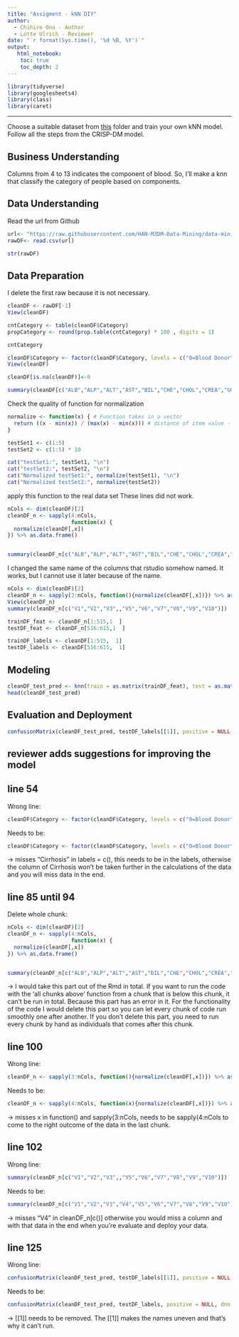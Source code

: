 ---
title: "Assigment - kNN DIY"
author:
  - Chihiro Ono - Author
  - Lotte Ulrich - Reviewer
date: "`r format(Sys.time(), '%d %B, %Y')`"
output:
   html_notebook:
    toc: true
    toc_depth: 2
---

```{r}
library(tidyverse)
library(googlesheets4)
library(class)
library(caret)
```

------------------------------------------------------------------------

Choose a suitable dataset from [this](https://github.com/HAN-M3DM-Data-Mining/assignments/tree/master/datasets) folder and train your own kNN model. Follow all the steps from the CRISP-DM model.

## Business Understanding

Columns from 4 to 13 indicates the component of blood. So, I'll make a knn that classify the category of people based on components.

## Data Understanding

Read the url from Github

```{r}
url<- "https://raw.githubusercontent.com/HAN-M3DM-Data-Mining/data-mining-s2y2122-Chihirono/master/datasets/KNN-hcvdat0.csv"
rawDF<- read.csv(url)

str(rawDF)
```

## Data Preparation

I delete the first raw because it is not necessary.

```{r}
cleanDF <- rawDF[-1]
View(cleanDF)

cntCategory <- table(cleanDF$Category)
propCategory <- round(prop.table(cntCategory) * 100 , digits = 1)

cntCategory
```

```{r}
cleanDF$Category <- factor(cleanDF$Category, levels = c("0=Blood Donor", "0s=suspect Blood Donor","1=Hepatitis","2=Fibrosis","3=Cirrhosis"), labels = c("Blood Donor","suspect Blood Donor","Hepatitis","Fibrosis", "")) 
View(cleanDF) 

```

```{r}
cleanDF[is.na(cleanDF)]<-0
```

```{r}
summary(cleanDF[c("ALB","ALP","ALT","AST","BIL","CHE","CHOL","CREA","GGT","PROT")])
```

Check the quality of function for normalization

```{r}
normalize <- function(x) { # Function takes in a vector
  return ((x - min(x)) / (max(x) - min(x))) # distance of item value - minimum vector value divided by the range of all vector values
}

testSet1 <- c(1:5)
testSet2 <- c(1:5) * 10

cat("testSet1:", testSet1, "\n")
cat("testSet2:", testSet2, "\n")
cat("Normalized testSet1:", normalize(testSet1), "\n")
cat("Normalized testSet2:", normalize(testSet2))
```

apply this function to the real data set These lines did not work.

```{r}
nCols <- dim(cleanDF)[2]
cleanDF_n <- sapply(4:nCols,
                    function(x) {
  normalize(cleanDF[,x])
}) %>% as.data.frame()


summary(cleanDF_n[c("ALB","ALP","ALT","AST","BIL","CHE","CHOL","CREA","GGT","PROT")])
```

I changed the same name of the columns that rstudio somehow named. It works, but I cannot use it later because of the name.

```{r}
nCols <- dim(cleanDF)[2]
cleanDF_n <- sapply(3:nCols, function(){normalize(cleanDF[,x])}) %>% as.data.frame(
View(cleanDF_n)
summary(cleanDF_n[c("V1","V2","V3",,"V5","V6","V7","V8","V9","V10")])
```

```{r}
trainDF_feat <- cleanDF_n[1:515,1  ]
testDF_feat <- cleanDF_n[516:615,1  ]
```

```{r}
trainDF_labels <- cleanDF[1:515,  1]
testDF_labels <- cleanDF[516:615,  1]
```

## Modeling

```{r}
cleanDF_test_pred <- knn(train = as.matrix(trainDF_feat), test = as.matrix(testDF_feat), cl = as.matrix(trainDF_labels), k = 21)
head(cleanDF_test_pred)
```

## Evaluation and Deployment

```{r}
confusionMatrix(cleanDF_test_pred, testDF_labels[[1]], positive = NULL, dnn = c("Prediction", "True"))
```

## reviewer adds suggestions for improving the model

## line 54
Wrong line:
```{r}
cleanDF$Category <- factor(cleanDF$Category, levels = c("0=Blood Donor", "0s=suspect Blood Donor","1=Hepatitis","2=Fibrosis","3=Cirrhosis"), labels = c("Blood Donor","suspect Blood Donor","Hepatitis","Fibrosis", "")) 
```
Needs to be:
```{r}
cleanDF$Category <- factor(cleanDF$Category, levels = c("0=Blood Donor", "0s=suspect Blood Donor","1=Hepatitis","2=Fibrosis","3=Cirrhosis"), labels = c("Blood Donor","suspect Blood Donor","Hepatitis","Fibrosis","Cirrhosis"))
```
-> misses "Cirrhosis" in labels = c(), this needs to be in the labels, otherwise the column of Cirrhosis won't be taken further in the calculations of the data and you will miss data in the end.

## line 85 until 94
Delete whole chunk:
```{r}
nCols <- dim(cleanDF)[2]
cleanDF_n <- sapply(4:nCols,
                    function(x) {
  normalize(cleanDF[,x])
}) %>% as.data.frame()


summary(cleanDF_n[c("ALB","ALP","ALT","AST","BIL","CHE","CHOL","CREA","GGT","PROT")])
```
-> I would take this part out of the Rmd in total. If you want to run the code with the 'all chunks above' function from a chunk that is below this chunk, it can't be run in total. Because this part has an error in it. For the functionality of the code I would delete this part so you can let every chunk of code run smoothly one after another. If you don't delete this part, you need to run every chunk by hand as individuals that comes after this chunk.

## line 100
Wrong line:
```{r}
cleanDF_n <- sapply(3:nCols, function(){normalize(cleanDF[,x])}) %>% as.data.frame(
```
Needs to be:
```{r}
cleanDF_n <- sapply(4:nCols, function(x){normalize(cleanDF[,x])}) %>% as.data.frame
```
-> misses x in function() and sapply(3:nCols, needs to be sapply(4:nCols to come to the right outcome of the data in the last chunk.

## line 102
Wrong line:
```{r}
summary(cleanDF_n[c("V1","V2","V3",,"V5","V6","V7","V8","V9","V10")])
```
Needs to be:
```{r}
summary(cleanDF_n[c("V1","V2","V3","V4","V5","V6","V7","V8","V9","V10")])
```
-> misses "V4" in cleanDF_n[c()] otherwise you would miss a column and with that data in the end when you're evaluate and deploy your data.

## line 125
Wrong line:
```{r}
confusionMatrix(cleanDF_test_pred, testDF_labels[[1]], positive = NULL, dnn = c("Prediction", "True"))
```
Needs to be:
```{r}
confusionMatrix(cleanDF_test_pred, testDF_labels, positive = NULL, dnn = c("Prediction", "True"))
```
-> [[1]] needs to be removed. The [[1]] makes the names uneven and that's why it can't run.
